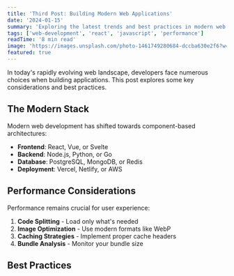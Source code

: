 ```yaml
---
title: 'Third Post: Building Modern Web Applications'
date: '2024-01-15'
summary: 'Exploring the latest trends and best practices in modern web development, from React to performance optimization.'
tags: ['web-development', 'react', 'javascript', 'performance']
readTime: '8 min read'
image: 'https://images.unsplash.com/photo-1461749280684-dccba630e2f6?w=600&h=400&fit=crop'
featured: true
---
```


In today's rapidly evolving web landscape, developers face numerous choices when building applications. This post explores some key considerations and best practices.

## The Modern Stack

Modern web development has shifted towards component-based architectures:

- **Frontend**: React, Vue, or Svelte
- **Backend**: Node.js, Python, or Go
- **Database**: PostgreSQL, MongoDB, or Redis
- **Deployment**: Vercel, Netlify, or AWS

## Performance Considerations

Performance remains crucial for user experience:

1. **Code Splitting** - Load only what's needed
2. **Image Optimization** - Use modern formats like WebP
3. **Caching Strategies** - Implement proper cache headers
4. **Bundle Analysis** - Monitor your bundle size

## Best Practices
